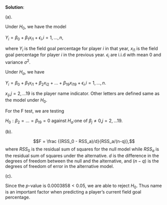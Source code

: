 **Solution**:

(a).

Under $H_0$, we have the model 

$Y_i = \beta_0 + \beta_1 x_{i1}+ \epsilon_i$,$i=1,...,n$, 

where $Y_i$ is the field goal percentage for player $i$ in that year, $x_{i1}$ is the field goal percentage for player $i$ in the previous year.  $\epsilon_i$ are i.i.d with mean 0 and variance $\sigma^2$.

Under $H_a$, we have 

$Y_i = \beta_0 + \beta_1 x_{i1} + \beta_2 x_{i2}+... + \beta_{19} x_{i19}+ \epsilon_i$,$i=1,...,n$. 

$x_{ij}$,$j=2,...19$ is the player name indicator. Other letters are defined same as the model under $H_0$.

For the F test, we are testing 

$H_0:\beta_2=...=\beta_{19}=0$ against $H_a$:one of $\beta_j\neq 0$,$j=2,...19$.

(b).

$$F = \frac {(RSS_0 - RSS_a)/d}{RSS_a/(n-q)},$$ 
where $RSS_0$ is the residual sum of squares for the null model while $RSS_a$ is the residual sum of squares under the alternative.
$d$ is the difference in the degrees of freedom between the null and the alternative, and $(n-q)$ is the degrees of freedom of error in the alternative model.

(c).

Since the $p$-value is $0.0003858 < 0.05$, we are able to reject $H_0$. Thus name is an important factor when predicting a player's current field goal percentage.